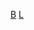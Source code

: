 {{Catnav|頁面分類|各種主題的頁面分類|按國家分類|各國人物|英国人}}
{{Catnav|頁面分類|人类社会|人物|各國人物|英国人}}
{{Catnav|頁面分類|人类社会|人物|各職業人物|语言学家}}
{{Catnav|頁面分類|人物|各國人物|英国人}}
{{Catnav|頁面分類|人物|各職業人物|语言学家}}
{{Catnav|頁面分類|人文學科|语言学|语言学家}}
{{Catnav|頁面分類|人文學科|人类学|语言学|语言学家}}
{{Commons category|Philologists from the United Kingdom}}

[[Category:各國語言學家|B]]
[[Category:英國社會科學家|L]]